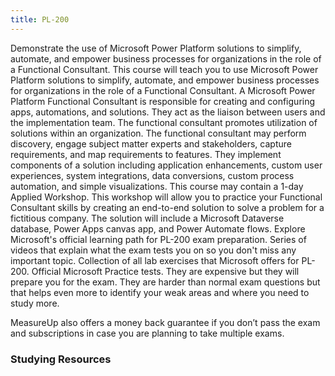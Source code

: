 ```yaml
---
title: PL-200
---
```


<Card title="Get Started" icon="star"> 
  <LinkCard title="Exam PL-200: Microsoft Power Platform Functional Consultant" href="https://learn.microsoft.com/en-us/credentials/certifications/power-platform-functional-consultant-associate?WT.mc_id=studentamb_165290" target="_blank"/>
Demonstrate the use of Microsoft Power Platform solutions to simplify, automate, and empower business processes for organizations in the role of a Functional Consultant.
  <LinkCard title="PL-200 Study Guide" href="https://learn.microsoft.com/credentials/certifications/resources/study-guides/pl-200?WT.mc_id=studentamb_165290" target="_blank"/>
This course will teach you to use Microsoft Power Platform solutions to simplify, automate, and empower business processes for organizations in the role of a Functional Consultant. A Microsoft Power Platform Functional Consultant is responsible for creating and configuring apps, automations, and solutions. They act as the liaison between users and the implementation team. The functional consultant promotes utilization of solutions within an organization. The functional consultant may perform discovery, engage subject matter experts and stakeholders, capture requirements, and map requirements to features. They implement components of a solution including application enhancements, custom user experiences, system integrations, data conversions, custom process automation, and simple visualizations. This course may contain a 1-day Applied Workshop. This workshop will allow you to practice your Functional Consultant skills by creating an end-to-end solution to solve a problem for a fictitious company. The solution will include a Microsoft Dataverse database, Power Apps canvas app, and Power Automate flows.
  <LinkCard title="Microsoft Learn" href="https://learn.microsoft.com/en-us/training/courses/pl-200t00?WT.mc_id=studentamb_165290" target="_blank"/>
      Explore Microsoft's official learning path for PL-200 exam preparation.
  <LinkCard title="Exam Readiness Zone" href="https://learn.microsoft.com/en-us/shows/exam-readiness-zone/preparing-for-pl-200-configure-microsoft-dataverse-1-of-6?WT.mc_id=studentamb_165290" target="_blank"/>
      Series of videos that explain what the exam tests you on so you don't miss any important topic.
  <LinkCard title="GitHub Labs" href="https://github.com/MicrosoftLearning/PL-200-Power-Platform-Functional-Consultant/tree/master/Instructions/Labs" target="_blank"/>
      Collection of all lab exercises that Microsoft offers for PL-200.
</Card>

<Card title="MeasureUp Practice Tests" icon="open-book"> 
  <LinkCard title="MeasureUp Practice Test" href="https://www.measureup.com/microsoft-practice-test-pl-200-microsoft-power-platform-functional-consultant.html#u44" target="_blank"/>
  <LinkCard title="MeasureUp Subscriptions" href="https://www.measureup.com/subscription-plans-for-individuals#u44" target="_blank"/>
      Official Microsoft Practice tests. They are expensive but they will prepare you for the exam. They are harder than normal exam questions but that helps even more to identify your weak areas and where you need to study more.

MeasureUp also offers a money back guarantee if you don’t pass the exam and subscriptions in case you are planning to take multiple exams. 
</Card>

### Studying Resources

<Tabs>

  <TabItem label="Text">
  <CardGrid>
    <LinkCard title="Microsoft Learn" href="https://learn.microsoft.com/en-us/training/courses/pl-200t00?WT.mc_id=studentamb_165290" target="_blank"/>
  </CardGrid>
  </TabItem>

  <TabItem label="Videos">
  <CardGrid>
    <LinkCard title="Microsoft Virtual Training Day - Rapidly Build Apps" href="https://events.microsoft.com/en-us/allevents/?language=English&clientTimeZone=1&search=Microsoft%20Power%20Platform%20Virtual%20Training%20Day:%20Rapidly%20Build%20Apps" target="_blank"/>
  </CardGrid>
  </TabItem>

  <TabItem label="Paid">
  <CardGrid>
    <LinkCard title="Pluralsight Course" href="https://www.pluralsight.com/paths/microsoft-power-platform-functional-consultant-pl-200" target="_blank"/>
    <LinkCard title="LinkedIn Learning Course by Rishona Elijah" href="https://www.linkedin.com/learning/cert-prep-power-platform-functional-consultant-associate-pl-200" target="_blank"/>
  </CardGrid>
  </TabItem>

  <TabItem label="Tests">
  <CardGrid>
    <LinkCard title="MS Learn Practice Assessment" href="https://learn.microsoft.com/certifications/exams/pl-200/practice/assessment?assessment-type=practice&assessmentId=64&WT.mc_id=studentamb_165290" target="_blank"/>
    <LinkCard title="MeasureUp Practice Tests" href="https://www.measureup.com/microsoft-practice-test-pl-200-microsoft-power-platform-functional-consultant.html#u44" target="_blank"/> 
    <LinkCard title="Whizlab Practice Tests" href="https://www.whizlabs.com/microsoft-power-functional-consultant-pl-200-certification/" target="_blank"/>
  </CardGrid>
  </TabItem>

  <TabItem label="Misc">
  <CardGrid>
  </CardGrid>
  </TabItem>
  
</Tabs>
